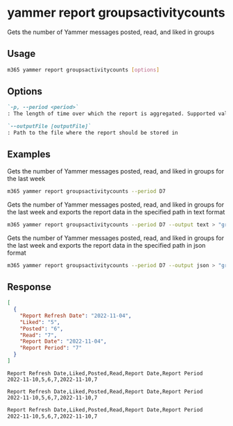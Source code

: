 
# yammer report groupsactivitycounts

Gets the number of Yammer messages posted, read, and liked in groups

## Usage

```sh
m365 yammer report groupsactivitycounts [options]
```

## Options

```md definition-list
`-p, --period <period>`
: The length of time over which the report is aggregated. Supported values `D7`, `D30`, `D90`, `D180`.

`--outputFile [outputFile]`
: Path to the file where the report should be stored in
```

<Global />

## Examples

Gets the number of Yammer messages posted, read, and liked in groups for the last week

```sh
m365 yammer report groupsactivitycounts --period D7
```

Gets the number of Yammer messages posted, read, and liked in groups for the last week and exports the report data in the specified path in text format

```sh
m365 yammer report groupsactivitycounts --period D7 --output text > "groupsactivitycounts.txt"
```

Gets the number of Yammer messages posted, read, and liked in groups for the last week and exports the report data in the specified path in json format

```sh
m365 yammer report groupsactivitycounts --period D7 --output json > "groupsactivitycounts.json"
```

## Response

<Tabs>
  <TabItem value="JSON">

  ```json
  [
    {
      "Report Refresh Date": "2022-11-04",
      "Liked": "5",
      "Posted": "6",
      "Read": "7",
      "Report Date": "2022-11-04",
      "Report Period": "7"
    }
  ]
  ```

  </TabItem>
  <TabItem value="Text">

  ```text
  Report Refresh Date,Liked,Posted,Read,Report Date,Report Period
  2022-11-10,5,6,7,2022-11-10,7
  ```

  </TabItem>
  <TabItem value="CSV">

  ```csv
  Report Refresh Date,Liked,Posted,Read,Report Date,Report Period
  2022-11-10,5,6,7,2022-11-10,7
  ```

  </TabItem>
  <TabItem value="Markdown">

  ```md
  Report Refresh Date,Liked,Posted,Read,Report Date,Report Period
  2022-11-10,5,6,7,2022-11-10,7
  ```

  </TabItem>
</Tabs>

